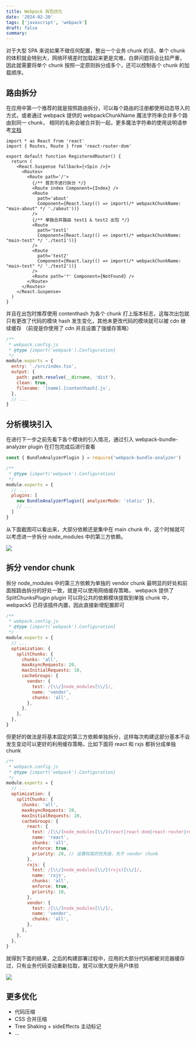 ```yaml
---
title: Webpack 拆包优化
date: '2024-02-20'
tags: ['javascript', 'webpack']
draft: false
summary: 
---
```


对于大型 SPA 来说如果不做任何配置，整出一个业务 chunk 的话，单个 chunk 的体积就会特别大，网络环境差时加载起来更是灾难，白屏问题将会比较严重，
因此就需要将单个 chunk 按照一定原则拆分成多个，还可以控制各个 chunk 的加载顺序。

## 路由拆分

在应用中第一个推荐的就是按照路由拆分，可以每个路由的注册都使用动态导入的方式，或者通过 webpack 提供的 webpackChunkName 魔法字符串合并多个路由到同一 chunk，
相同的名称会被合并到一起，更多魔法字符串的使用说明请参考[文档](https://webpack.js.org/api/module-methods/#magic-comments)

```tsx
import * as React from 'react'
import { Routes, Route } from 'react-router-dom'

export default function RegisteredRouter() {
  return (
    <React.Suspense fallback={<Spin />}>
      <Routes>
        <Route path='/'>
          {/** 首页不进行拆分 */}
          <Route index Component={Index} />
          <Route
            path='about'
            Component={React.lazy(() => import(/* webpackChunkName: "main-about" */ './about'))}
          />
          {/** 单独合并路由 test1 & test2 出包 */}
          <Route
            path='test1'
            Component={React.lazy(() => import(/* webpackChunkName: "main-test" */ './test1'))}
          />
          <Route
            path='test2'
            Component={React.lazy(() => import(/* webpackChunkName: "main-test" */ './test2'))}
          />
          <Route path='*' Component={NotFound} />
        </Route>
      </Routes>
    </React.Suspense>
  )
}
```

并且在出包时推荐使用 contenthash 为各个 chunk 打上版本标志，这每次出包就只有更改了代码的模块 hash 发生变化，其他未更改代码的模块就可以被 cdn 继续缓存
（前提是你使用了 cdn 并且设置了强缓存策略）

```js
/**
 * webpack.config.js
 * @type {import('webpack').Configuration}
 */
module.exports = {
  entry: './src/index.tsx',
  output: {
    path: path.resolve(__dirname, 'dist'),
    clean: true,
    filename: '[name].[contenthash].js',
  },
  // ...
}
```

## 分析模块引入

在进行下一步之前先看下各个模块的引入情况，通过引入 webpack-bundle-analyzer plugin 在打包完成后进行查看

```js
const { BundleAnalyzerPlugin } = require('webpack-bundle-analyzer')

/**
 * @type {import('webpack').Configuration}
 */
module.exports = {
  // ...
  plugins: [
    new BundleAnalyzerPlugin({ analyzerMode: 'static' }),
    // ...
  ]
}
```

从下面截图可以看出来，大部分依赖还是集中在 main chunk 中，这个时候就可以考虑进一步拆分 node_modules 中的第三方依赖。

<img src="/static/images/mdx/webpack-split-route.png" />

## 拆分 vendor chunk

拆分 node_modules 中的第三方依赖为单独的 vendor chunk 最明显的好处和前面按路由拆分的好处一致，就是可以使用网络缓存策略，
webpack 提供了 SplitChunksPlugin plugin 可以将公共的依赖模块提取到单独 chunk 中，webpack5 已将该插件内置，因此直接新增配置即可

```js
/**
 * webpack.config.js
 * @type {import('webpack').Configuration}
 */
module.exports = {
  // ...
  optimization: {
    splitChunks: {
      chunks: 'all',
      maxAsyncRequests: 20,
      maxInitialRequests: 10,
      cacheGroups: {
        vendor: {
          test: /[\\/]node_modules[\\/]/,
          name: 'vendor',
          chunks: 'all',
        },
      },
    },
  },
}
```

但更好的做法是将基本固定的第三方依赖单独拆分，这样每次构建这部分基本不会发生变动可以更好的利用缓存策略，比如下面将 react 和 rxjs 都拆分成单独 chunk

```js
/**
 * webpack.config.js
 * @type {import('webpack').Configuration}
 */
module.exports = {
  // ...
  optimization: {
    splitChunks: {
      chunks: 'all',
      maxAsyncRequests: 20,
      maxInitialRequests: 10,
      cacheGroups: {
        react: {
          test: /[\\/]node_modules[\\/](react|react-dom|react-router|react-router-dom)[\\/]/,
          name: 'react',
          chunks: 'all',
          enforce: true,
          priority: 20, // 设置较高的优先级，先于 vendor chunk
        },
        rxjs: {
          test: /[\\/]node_modules[\\/](rxjs)[\\/]/,
          name: 'rxjs',
          chunks: 'all',
          enforce: true,
          priority: 10,
        },
        vendor: {
          test: /[\\/]node_modules[\\/]/,
          name: 'vendor',
          chunks: 'all',
        },
      },
    },
  },
}
```

就得到下面的结果，之后的构建部署过程中，应用的大部分代码都被浏览器缓存过，只有业务代码变动重新拉取，就可以很大提升用户体验

<img src="/static/images/mdx/webpack-split-route-vendor.png" />

## 更多优化

- 代码压缩
- CSS 合并压缩
- Tree Shaking + sideEffects 主动标记
- ...
